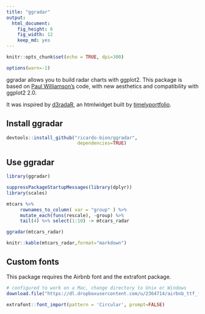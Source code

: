 ```yaml
---
title: "ggradar"
output:
  html_document:
    fig_height: 6
    fig_width: 12
    keep_md: yes
---
```


```r
knitr::opts_chunk$set(echo = TRUE, dpi=300)

options(warn=-1)

```


ggradar allows you to build radar charts with ggplot2. This package is based on [Paul Williamson's](http://rstudio-pubs-static.s3.amazonaws.com/5795_e6e6411731bb4f1b9cc7eb49499c2082.html) code, with new aesthetics and compatibility with ggplot2 2.0.

It was inspired by [d3radaR](http://www.buildingwidgets.com/blog/2015/12/9/week-49-d3radarr), an htmlwidget built by [timelyportfolio](https://github.com/timelyportfolio).


## Install ggradar

```r

devtools::install_github("ricardo-bion/ggradar", 
                          dependencies=TRUE)

```

## Use ggradar

```r
library(ggradar)

suppressPackageStartupMessages(library(dplyr))
library(scales)

mtcars %>%
     rownames_to_column( var = "group" ) %>%
     mutate_each(funs(rescale), -group) %>%
     tail(4) %>% select(1:10) -> mtcars_radar

ggradar(mtcars_radar) 

```


```r

knitr::kable(mtcars_radar,format="markdown") 

```

## Custom fonts

This package requires the Airbnb font and the extrafont package.

```r

# configured to work on a Mac, change directory to Unix or Windows
download.file("https://dl.dropboxusercontent.com/u/2364714/airbnb_ttf_fonts/Circular Air-Light 3.46.45 PM.ttf", "/Library/Fonts/Circular Air-Light 3.46.45 PM.ttf", method="curl")

extrafont::font_import(pattern = 'Circular', prompt=FALSE)



```
